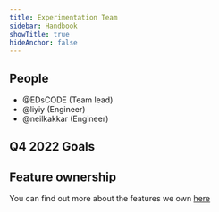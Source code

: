```yaml
---
title: Experimentation Team
sidebar: Handbook
showTitle: true
hideAnchor: false
---
```


## People

- @EDsCODE (Team lead)
- @liyiy (Engineer)
- @neilkakkar (Engineer)

<Mission />

## Q4 2022 Goals

<Objectives />

## Feature ownership
You can find out more about the features we own [here](/handbook/engineering/feature-ownership)
